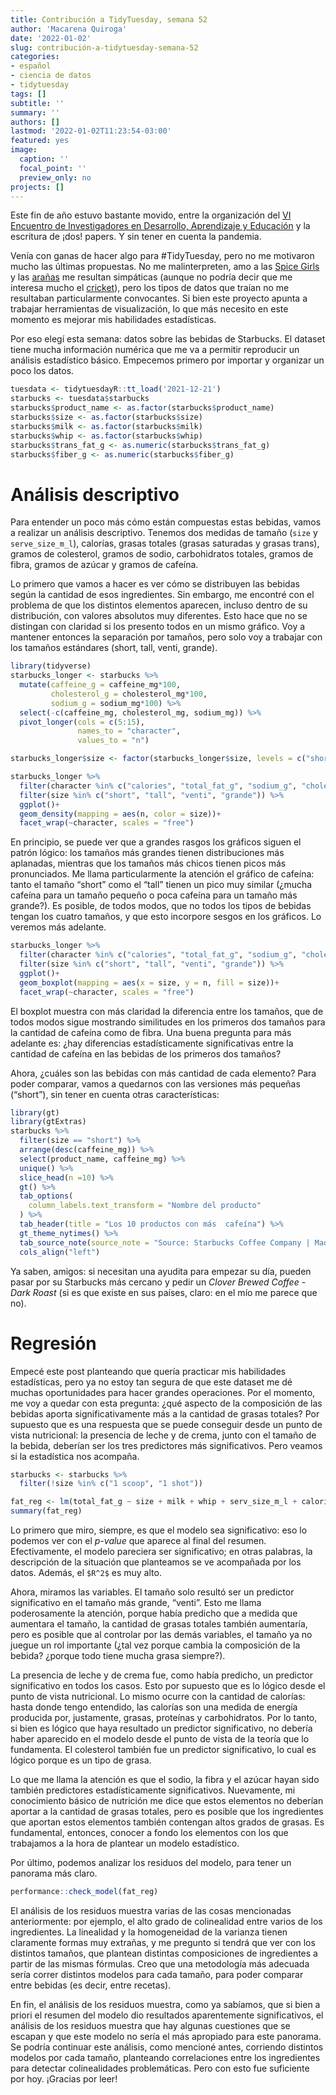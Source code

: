 ```yaml
---
title: Contribución a TidyTuesday, semana 52
author: 'Macarena Quiroga'
date: '2022-01-02'
slug: contribución-a-tidytuesday-semana-52
categories: 
- español
- ciencia de datos
- tidytuesday
tags: []
subtitle: ''
summary: ''
authors: []
lastmod: '2022-01-02T11:23:54-03:00'
featured: yes
image:
  caption: ''
  focal_point: ''
  preview_only: no
projects: []
---
```


Este fin de año estuvo bastante movido, entre la organización del [VI Encuentro de Investigadores en Desarrollo, Aprendizaje y Educación](https://ciipmeconicet.wixsite.com/ciipme-flacso-2021) y la escritura de ¡dos! papers. Y sin tener en cuenta la pandemia.

Venía con ganas de hacer algo para #TidyTuesday, pero no me motivaron mucho las últimas propuestas. No me malinterpreten, amo a las [Spice Girls](https://github.com/rfordatascience/tidytuesday/blob/master/data/2021/2021-12-14/readme.md) y las [arañas](https://github.com/rfordatascience/tidytuesday/blob/master/data/2021/2021-12-07/readme.md) me resultan simpáticas (aunque no podría decir que me interesa mucho el [cricket](https://github.com/rfordatascience/tidytuesday/blob/master/data/2021/2021-11-30/readme.md)), pero los tipos de datos que traían no me resultaban particularmente convocantes. Si bien este proyecto apunta a trabajar herramientas de visualización, lo que más necesito en este momento es mejorar mis habilidades estadísticas.

Por eso elegí esta semana: datos sobre las bebidas de Starbucks. El dataset tiene mucha información numérica que me va a permitir reproducir un análisis estadístico básico. Empecemos primero por importar y organizar un poco los datos.

```r
tuesdata <- tidytuesdayR::tt_load('2021-12-21')
starbucks <- tuesdata$starbucks
starbucks$product_name <- as.factor(starbucks$product_name)
starbucks$size <- as.factor(starbucks$size)
starbucks$milk <- as.factor(starbucks$milk)
starbucks$whip <- as.factor(starbucks$whip)
starbucks$trans_fat_g <- as.numeric(starbucks$trans_fat_g)
starbucks$fiber_g <- as.numeric(starbucks$fiber_g)
```

# Análisis descriptivo

Para entender un poco más cómo están compuestas estas bebidas, vamos a realizar un análisis descriptivo. Tenemos dos medidas de tamaño (`size` y `serve_size_m_l`), calorías, grasas totales (grasas saturadas y grasas trans), gramos de colesterol, gramos de sodio, carbohidratos totales, gramos de fibra, gramos de azúcar y gramos de cafeína.

Lo primero que vamos a hacer es ver cómo se distribuyen las bebidas según la cantidad de esos ingredientes. Sin embargo, me encontré con el problema de que los distintos elementos aparecen, incluso dentro de su distribución, con valores absolutos muy diferentes. Esto hace que no se distingan con claridad si los presento todos en un mismo gráfico. Voy a mantener entonces la separación por tamaños, pero solo voy a trabajar con los tamaños estándares (short, tall, venti, grande).

```r
library(tidyverse)
starbucks_longer <- starbucks %>% 
  mutate(caffeine_g = caffeine_mg*100,
         cholesterol_g = cholesterol_mg*100,
         sodium_g = sodium_mg*100) %>% 
  select(-c(caffeine_mg, cholesterol_mg, sodium_mg)) %>% 
  pivot_longer(cols = c(5:15),
               names_to = "character",
               values_to = "n")

starbucks_longer$size <- factor(starbucks_longer$size, levels = c("short", "tall", "grande", "venti"))

starbucks_longer %>% 
  filter(character %in% c("calories", "total_fat_g", "sodium_g", "cholesterol_g", "fiber_g", "sugar_g", "caffeine_g")) %>% 
  filter(size %in% c("short", "tall", "venti", "grande")) %>% 
  ggplot()+
  geom_density(mapping = aes(n, color = size))+
  facet_wrap(~character, scales = "free")

```

En principio, se puede ver que a grandes rasgos los gráficos siguen el patrón lógico: los tamaños más grandes tienen distribuciones más aplanadas, mientras que los tamaños más chicos tienen picos más pronunciados. Me llama particularmente la atención el gráfico de cafeína: tanto el tamaño "short" como el "tall" tienen un pico muy similar (¿mucha cafeína para un tamaño pequeño o poca cafeína para un tamaño más grande?). Es posible, de todos modos, que no todos los tipos de bebidas tengan los cuatro tamaños, y que esto incorpore sesgos en los gráficos. Lo veremos más adelante.

```r
starbucks_longer %>% 
  filter(character %in% c("calories", "total_fat_g", "sodium_g", "cholesterol_g", "fiber_g", "sugar_g", "caffeine_g")) %>% 
  filter(size %in% c("short", "tall", "venti", "grande")) %>% 
  ggplot()+
  geom_boxplot(mapping = aes(x = size, y = n, fill = size))+
  facet_wrap(~character, scales = "free")
```

El boxplot muestra con más claridad la diferencia entre los tamaños, que de todos modos sigue mostrando similitudes en los primeros dos tamaños para la cantidad de cafeína como de fibra. Una buena pregunta para más adelante es: ¿hay diferencias estadísticamente significativas entre la cantidad de cafeína en las bebidas de los primeros dos tamaños? 

Ahora, ¿cuáles son las bebidas con más cantidad de cada elemento? Para poder comparar, vamos a quedarnos con las versiones más pequeñas ("short"), sin tener en cuenta otras características:

```r
library(gt)
library(gtExtras)
starbucks %>% 
  filter(size == "short") %>% 
  arrange(desc(caffeine_mg)) %>% 
  select(product_name, caffeine_mg) %>% 
  unique() %>% 
  slice_head(n =10) %>% 
  gt() %>% 
  tab_options(
    column_labels.text_transform = "Nombre del producto"
  ) %>% 
  tab_header(title = "Los 10 productos con más  cafeína") %>% 
  gt_theme_nytimes() %>% 
  tab_source_note(source_note = "Source: Starbucks Coffee Company | Made by @_msquiroga for #TidyTuesday") %>% 
  cols_align("left")
```

Ya saben, amigos: si necesitan una ayudita para empezar su día, pueden pasar por su Starbucks más cercano y pedir un *Clover Brewed Coffee - Dark Roast* (si es que existe en sus países, claro: en el mío me parece que no).

# Regresión

Empecé este post planteando que quería practicar mis habilidades estadísticas, pero ya no estoy tan segura de que este dataset me dé muchas oportunidades para hacer grandes operaciones. Por el momento, me voy a quedar con esta pregunta: ¿qué aspecto de la composición de las bebidas aporta significativamente más a la cantidad de grasas totales? Por supuesto que es una respuesta que se puede conseguir desde un punto de vista nutricional: la presencia de leche y de crema, junto con el tamaño de la bebida, deberían ser los tres predictores más significativos. Pero veamos si la estadística nos acompaña.

```r
starbucks <- starbucks %>% 
  filter(!size %in% c("1 scoop", "1 shot"))

fat_reg <- lm(total_fat_g ~ size + milk + whip + serv_size_m_l + calories + cholesterol_mg + sodium_mg + fiber_g + sugar_g + caffeine_mg, data  = starbucks)
summary(fat_reg)
```

Lo primero que miro, siempre, es que el modelo sea significativo: eso lo podemos ver con el *p-value* que aparece al final del resumen. Efectivamente, el modelo pareciera ser significativo; en otras palabras, la descripción de la situación que planteamos se ve acompañada por los datos. Además, el `$R^2$` es muy alto.

Ahora, miramos las variables. El tamaño solo resultó ser un predictor significativo en el tamaño más grande, "venti". Esto me llama poderosamente la atención, porque había predicho que a medida que aumentara el tamaño, la cantidad de grasas totales también aumentaría, pero es posible que al controlar por las demás variables, el tamaño ya no juegue un rol importante (¿tal vez porque cambia la composición de la bebida? ¿porque todo tiene mucha grasa siempre?).

La presencia de leche y de crema fue, como había predicho, un predictor significativo en todos los casos. Esto por supuesto que es lo lógico desde el punto de vista nutricional. Lo mismo ocurre con la cantidad de calorías: hasta donde tengo entendido, las calorías son una medida de energía producida por, justamente, grasas, proteínas y carbohidratos. Por lo tanto, si bien es lógico que haya resultado un predictor significativo, no debería haber aparecido en el modelo desde el punto de vista de la teoría que lo fundamenta. El colesterol también fue un predictor significativo, lo cual es lógico porque es un tipo de grasa. 

Lo que me llama la atención es que el sodio, la fibra y el azúcar hayan sido también predictores estadísticamente significativos. Nuevamente, mi conocimiento básico de nutrición me dice que estos elementos no deberían aportar a la cantidad de grasas totales, pero es posible que los ingredientes que aportan estos elementos también contengan altos grados de grasas. Es fundamental, entonces, conocer a fondo los elementos con los que trabajamos a la hora de plantear un modelo estadístico.

Por último, podemos analizar los residuos del modelo, para tener un panorama más claro. 

```r
performance::check_model(fat_reg)
```

El análisis de los residuos muestra varias de las cosas mencionadas anteriormente: por ejemplo, el alto grado de colinealidad entre varios de los ingredientes. La linealidad y la homogeneidad de la varianza tienen claramente formas muy extrañas,  y me pregunto si tendrá que ver con los distintos tamaños, que plantean distintas composiciones de ingredientes a partir de las mismas fórmulas. Creo que una metodología más adecuada sería correr distintos modelos para cada tamaño, para poder comparar entre bebidas (es decir, entre recetas).

En fin, el análisis de los residuos muestra, como ya sabíamos, que si bien a priori el resumen del modelo dio resultados aparentemente significativos, el análisis de los residuos muestra que hay algunas cuestiones que se escapan y que este modelo no sería el más apropiado para este panorama. Se podría continuar este análisis, como mencioné antes, corriendo distintos modelos por cada tamaño, planteando correlaciones entre los ingredientes para detectar colinealidades problemáticas. Pero con esto fue suficiente por hoy. ¡Gracias por leer!